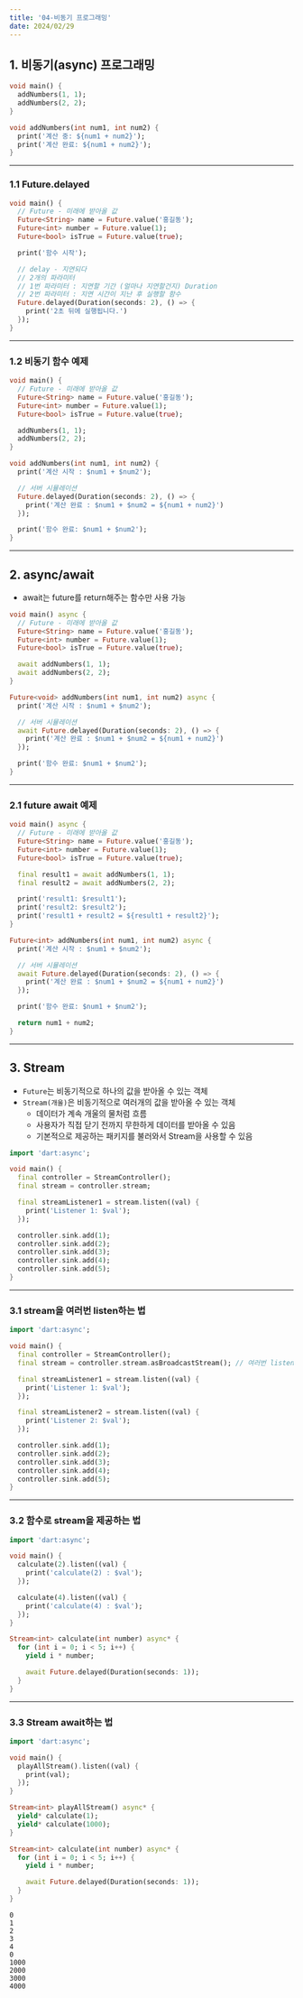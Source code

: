 ```yaml
---
title: '04-비동기 프로그래밍'
date: 2024/02/29
---
```


## 1. 비동기(async) 프로그래밍

```dart
void main() {
  addNumbers(1, 1);
  addNumbers(2, 2);
}

void addNumbers(int num1, int num2) {
  print('계산 중: ${num1 + num2}');
  print('계산 완료: ${num1 + num2}');
}
```

---

### 1.1 Future.delayed

```dart
void main() {
  // Future - 미래에 받아올 값
  Future<String> name = Future.value('홍길동');
  Future<int> number = Future.value(1);
  Future<bool> isTrue = Future.value(true);

  print('함수 시작');

  // delay - 지연되다
  // 2개의 파라미터
  // 1번 파라미터 : 지연할 기간 (얼마나 지연할건지) Duration
  // 2번 파라미터 : 지연 시간이 지난 후 실행할 함수
  Future.delayed(Duration(seconds: 2), () => {
    print('2초 뒤에 실행됩니다.')
  });
}
```

---

### 1.2 비동기 함수 예제

```dart
void main() {
  // Future - 미래에 받아올 값
  Future<String> name = Future.value('홍길동');
  Future<int> number = Future.value(1);
  Future<bool> isTrue = Future.value(true);

  addNumbers(1, 1);
  addNumbers(2, 2);
}

void addNumbers(int num1, int num2) {
  print('계산 시작 : $num1 + $num2');

  // 서버 시뮬레이션
  Future.delayed(Duration(seconds: 2), () => {
    print('계산 완료 : $num1 + $num2 = ${num1 + num2}')
  });

  print('함수 완료: $num1 + $num2');
}
```

---

## 2. async/await

- await는 future를 return해주는 함수만 사용 가능

```dart
void main() async {
  // Future - 미래에 받아올 값
  Future<String> name = Future.value('홍길동');
  Future<int> number = Future.value(1);
  Future<bool> isTrue = Future.value(true);

  await addNumbers(1, 1);
  await addNumbers(2, 2);
}

Future<void> addNumbers(int num1, int num2) async {
  print('계산 시작 : $num1 + $num2');

  // 서버 시뮬레이션
  await Future.delayed(Duration(seconds: 2), () => {
    print('계산 완료 : $num1 + $num2 = ${num1 + num2}')
  });

  print('함수 완료: $num1 + $num2');
}
```

---

### 2.1 future await 예제

```dart
void main() async {
  // Future - 미래에 받아올 값
  Future<String> name = Future.value('홍길동');
  Future<int> number = Future.value(1);
  Future<bool> isTrue = Future.value(true);

  final result1 = await addNumbers(1, 1);
  final result2 = await addNumbers(2, 2);

  print('result1: $result1');
  print('result2: $result2');
  print('result1 + result2 = ${result1 + result2}');
}

Future<int> addNumbers(int num1, int num2) async {
  print('계산 시작 : $num1 + $num2');

  // 서버 시뮬레이션
  await Future.delayed(Duration(seconds: 2), () => {
    print('계산 완료 : $num1 + $num2 = ${num1 + num2}')
  });

  print('함수 완료: $num1 + $num2');

  return num1 + num2;
}
```

---

## 3. Stream

- `Future`는 비동기적으로 하나의 값을 받아올 수 있는 객체
- `Stream(개울)`은 비동기적으로 여러개의 값을 받아올 수 있는 객체
  - 데이터가 계속 개울의 물처럼 흐름
  - 사용자가 직접 닫기 전까지 무한하게 데이터를 받아올 수 있음
  - 기본적으로 제공하는 패키지를 불러와서 Stream을 사용할 수 있음

```dart
import 'dart:async';

void main() {
  final controller = StreamController();
  final stream = controller.stream;

  final streamListener1 = stream.listen((val) {
    print('Listener 1: $val');
  });

  controller.sink.add(1);
  controller.sink.add(2);
  controller.sink.add(3);
  controller.sink.add(4);
  controller.sink.add(5);
}
```

---

### 3.1 stream을 여러번 listen하는 법

```dart
import 'dart:async';

void main() {
  final controller = StreamController();
  final stream = controller.stream.asBroadcastStream(); // 여러번 listen 가능

  final streamListener1 = stream.listen((val) {
    print('Listener 1: $val');
  });

  final streamListener2 = stream.listen((val) {
    print('Listener 2: $val');
  });

  controller.sink.add(1);
  controller.sink.add(2);
  controller.sink.add(3);
  controller.sink.add(4);
  controller.sink.add(5);
}
```

---

### 3.2 함수로 stream을 제공하는 법

```dart
import 'dart:async';

void main() {
  calculate(2).listen((val) {
    print('calculate(2) : $val');
  });

  calculate(4).listen((val) {
    print('calculate(4) : $val');
  });
}

Stream<int> calculate(int number) async* {
  for (int i = 0; i < 5; i++) {
    yield i * number;

    await Future.delayed(Duration(seconds: 1));
  }
}
```

---

### 3.3 Stream await하는 법

```dart
import 'dart:async';

void main() {
  playAllStream().listen((val) {
    print(val);
  });
}

Stream<int> playAllStream() async* {
  yield* calculate(1);
  yield* calculate(1000);
}

Stream<int> calculate(int number) async* {
  for (int i = 0; i < 5; i++) {
    yield i * number;

    await Future.delayed(Duration(seconds: 1));
  }
}
```

```결과
0
1
2
3
4
0
1000
2000
3000
4000
```
